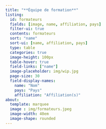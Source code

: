 ```yaml
---
title: "**Équipe de formation**"
listing:
  id: formateurs
  fields: [image, name, affiliation, pays]
  filter-ui: true
  contents: formateurs
  sort: "name"
  sort-ui: [name, affiliation, pays]
  type: table
  categories: true
  image-height: 100px
  table-hover: true
  field-links: ["name"]
  image-placeholder: img/wip.jpg
  page-size: 30
  field-display-names:
    name: "Nom"
    pays: "Pays"
    affiliation: "Affiliation(s)"
about:
  template: marquee
  image : img/formateurs.jpeg
  image-width: 40em
  image-shape: rounded
---
```




::: {#formateurs}
:::
